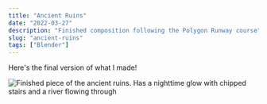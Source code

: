 ```yaml
---
title: "Ancient Ruins"
date: "2022-03-27"
description: "Finished composition following the Polygon Runway course"
slug: "ancient-ruins"
tags: ["Blender"]
---
```


Here's the final version of what I made!

![Finished piece of the ancient ruins. Has a nighttime glow with chipped stairs and a river flowing through](./images/8_final_ruins.png)
